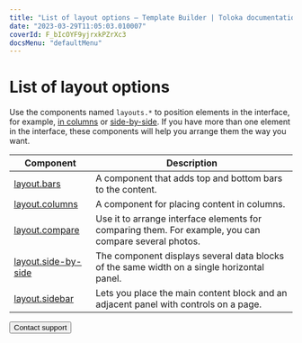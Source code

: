 ```yaml
---
title: "List of layout options — Template Builder | Toloka documentation"
date: "2023-03-29T11:05:03.010007"
coverId: F_bIcOYF9yjrxkPZrXc3
docsMenu: "defaultMenu"
---
```


# List of layout options

Use the components named `layouts.*` to position elements in the interface, for example, [in columns](/docs/template-builder/reference/layout.columns) or [side-by-side](/docs/template-builder/reference/layout.side-by-side). If you have more than one element in the interface, these components will help you arrange them the way you want.

| Component                                     | Description                                                                                           |
| --------------------------------------------- | ----------------------------------------------------------------------------------------------------- |
| [layout.bars](/docs/template-builder/reference/layout.bars)                 | A component that adds top and bottom bars to the content.                                             |
| [layout.columns](/docs/template-builder/reference/layout.columns)           | A component for placing content in columns.                                                           |
| [layout.compare](/docs/template-builder/reference/layout.compare)           | Use it to arrange interface elements for comparing them. For example, you can compare several photos. |
| [layout.side-by-side](/docs/template-builder/reference/layout.side-by-side) | The component displays several data blocks of the same width on a single horizontal panel.            |
| [layout.sidebar](/docs/template-builder/reference/layout.sidebar)           | Lets you place the main content block and an adjacent panel with controls on a page.                  |

<Button view="defaultInverse" size="l" type="link" url="/docs/guide/troubleshooting/support?form-source=template-builder-reference-layouts">Contact support</Button>